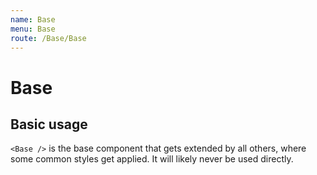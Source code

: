 ```yaml
---
name: Base
menu: Base
route: /Base/Base
---
```



# Base
## Basic usage
`<Base />` is the base component that gets extended by all others, where some common styles get applied.
It will likely never be used directly.
